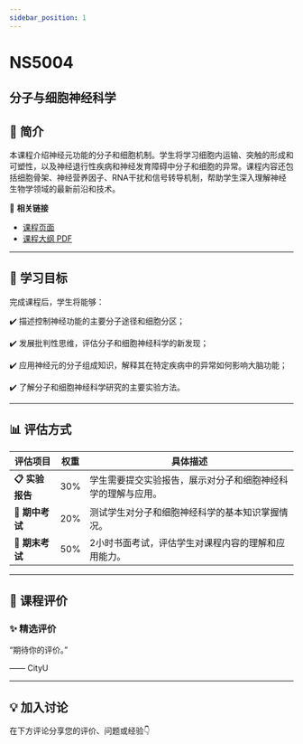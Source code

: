 ```yaml
---
sidebar_position: 1
---
```


# NS5004
## 分子与细胞神经科学

## **📘 简介**
本课程介绍神经元功能的分子和细胞机制。学生将学习细胞内运输、突触的形成和可塑性，以及神经退行性疾病和神经发育障碍中分子和细胞的异常。课程内容还包括细胞骨架、神经营养因子、RNA干扰和信号转导机制，帮助学生深入理解神经生物学领域的最新前沿和技术。

🔗 **相关链接**
- [课程页面](https://www.cityu.edu.hk/catalogue/pg/202526/course/NS5004.htm)
- [课程大纲 PDF](https://www.cityu.edu.hk/catalogue/pg/202526/course/NS5004.pdf)

---

## **🎯 学习目标**

完成课程后，学生将能够：


✔️ 描述控制神经功能的主要分子途径和细胞分区；

✔️ 发展批判性思维，评估分子和细胞神经科学的新发现；

✔️ 应用神经元的分子组成知识，解释其在特定疾病中的异常如何影响大脑功能；

✔️ 了解分子和细胞神经科学研究的主要实验方法。

---

## **📊 评估方式**

| **评估项目**          | **权重** | **具体描述**                                                                                     |
|----------------------|---------|-----------------------------------------------------------------------------------------------|
| **📋 实验报告**        | 30%     | 学生需要提交实验报告，展示对分子和细胞神经科学的理解与应用。                                     |
| **📝 期中考试**        | 20%     | 测试学生对分子和细胞神经科学的基本知识掌握情况。                                                 |
| **📄 期末考试**        | 50%     | 2小时书面考试，评估学生对课程内容的理解和应用能力。                                              |

---

## **💬 课程评价**

### ✨ **精选评价**
<div className={commentStyles.commentBox}>
    <p className={commentStyles.commentText}>
        “期待你的评价。”
    </p>
    <p className={commentStyles.commentAuthor}>—— CityU</p>
</div>

---

## **💡 加入讨论**

在下方评论分享您的评价、问题或经验👇
<Utterances />